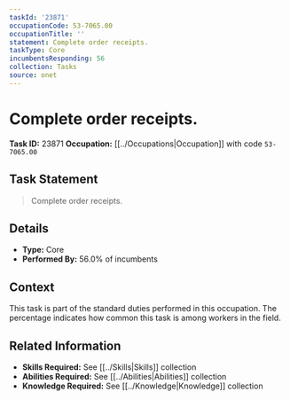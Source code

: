 ```yaml
---
taskId: '23871'
occupationCode: 53-7065.00
occupationTitle: ''
statement: Complete order receipts.
taskType: Core
incumbentsResponding: 56
collection: Tasks
source: onet
---
```

# Complete order receipts.

**Task ID:** 23871
**Occupation:** [[../Occupations|Occupation]] with code `53-7065.00`

## Task Statement

> Complete order receipts.

## Details

- **Type:** Core
- **Performed By:** 56.0% of incumbents

## Context

This task is part of the standard duties performed in this occupation. The percentage indicates how common this task is among workers in the field.

## Related Information

- **Skills Required:** See [[../Skills|Skills]] collection
- **Abilities Required:** See [[../Abilities|Abilities]] collection
- **Knowledge Required:** See [[../Knowledge|Knowledge]] collection

